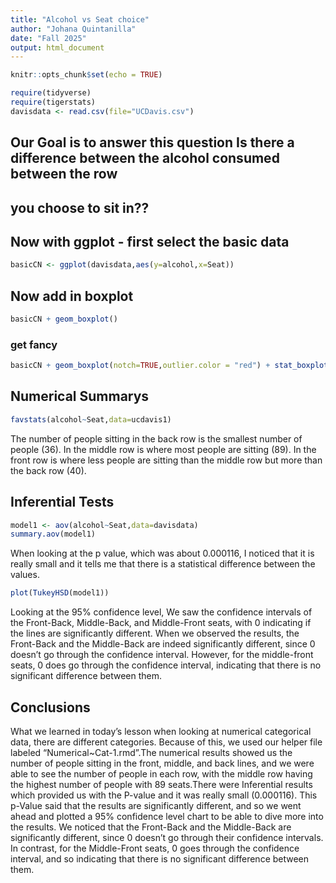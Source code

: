 ```yaml
---
title: "Alcohol vs Seat choice"
author: "Johana Quintanilla"
date: "Fall 2025"
output: html_document
---
```


```r
knitr::opts_chunk$set(echo = TRUE)
```

```r
require(tidyverse)
require(tigerstats)
davisdata <- read.csv(file="UCDavis.csv")
```
## Our Goal is to answer this question Is there a difference between the alcohol consumed between the row
## you choose to sit in??

## Now with ggplot - first select the basic data

```r
basicCN <- ggplot(davisdata,aes(y=alcohol,x=Seat))
```
## Now add in boxplot

```r
basicCN + geom_boxplot()
```
  
  
### get fancy  

```r
basicCN + geom_boxplot(notch=TRUE,outlier.color = "red") + stat_boxplot(geom ='errorbar') + labs(title="Fancy notch boxplot \n with 2 lines")
```

## Numerical Summarys 

```r
favstats(alcohol~Seat,data=ucdavis1)
```

The number of people sitting in the back row is the smallest number of people (36). In the middle row is  where most people are sitting (89). In the front row is where less people are sitting than the middle row but more than the back row (40). 

## Inferential Tests

```r
model1 <- aov(alcohol~Seat,data=davisdata)
summary.aov(model1)
```

When looking at the p value, which was about 0.000116,  I noticed that it is really small and it tells me that there is a statistical difference between the values. 

```r
plot(TukeyHSD(model1))
```

Looking at the 95% confidence level, We saw the confidence intervals of the Front-Back, Middle-Back, and Middle-Front seats, with 0 indicating if the lines are significantly different. When we observed the results, the Front-Back and the Middle-Back are indeed significantly different, since 0 doesn't go through the confidence interval. However, for the middle-front seats, 0 does go through the confidence interval, indicating that there is no significant difference between them. 

## Conclusions

What we learned in today's lesson when looking at numerical categorical data, there are different categories. Because of this, we used our helper file labeled "Numerical~Cat-1.rmd".The numerical results showed us the number of people sitting in the front, middle, and back lines, and we were able to see the number of people in each row, with the middle row having the highest number of people with 89 seats.There were Inferential results which provided us with the P-value and it was really small (0.000116). This p-Value said that the results are significantly different, and so we went ahead and plotted a 95% confidence level chart to be able to dive more into the results. We noticed that the Front-Back and the Middle-Back are significantly different, since 0 doesn't go through their confidence intervals. In contrast, for the Middle-Front seats, 0 goes through the confidence interval, and so indicating that there is no significant difference between them.
